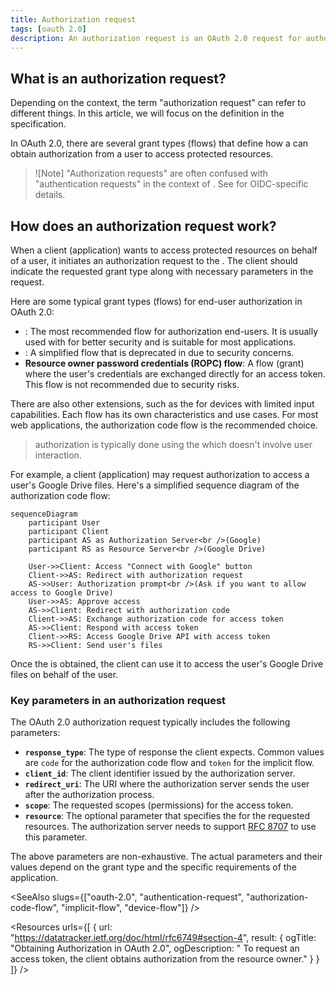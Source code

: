 ```yaml
---
title: Authorization request
tags: [oauth 2.0]
description: An authorization request is an OAuth 2.0 request for authorizing a client to access protected resources on behalf of a user. It is the first step of user authorization flows in OAuth 2.0.
---
```


## What is an authorization request?

Depending on the context, the term "authorization request" can refer to different things. In this article, we will focus on the definition in the <Ref slug="oauth-2.0" /> specification.

In OAuth 2.0, there are several grant types (flows) that define how a <Ref slug="client" /> can obtain authorization from a user to access protected resources.

> ![Note]
> "Authorization requests" are often confused with "authentication requests" in the context of <Ref slug="openid-connect" />. See <Ref slug="authentication-request" /> for OIDC-specific details.

## How does an authorization request work?

When a client (application) wants to access protected resources on behalf of a user, it initiates an authorization request to the <Ref slug="authorization-server" />. The client should indicate the requested grant type along with necessary parameters in the request.

Here are some typical grant types (flows) for end-user authorization in OAuth 2.0:

- <Ref slug="authorization-code-flow" />: The most recommended flow for authorization end-users. It is usually used with <Ref slug="pkce" /> for better security and is suitable for most applications.
- <Ref slug="implicit-flow" />: A simplified flow that is deprecated in <Ref slug="oauth-2.1" /> due to security concerns.
- **Resource owner password credentials (ROPC) flow**: A flow (grant) where the user's credentials are exchanged directly for an access token. This flow is not recommended due to security risks.

There are also other extensions, such as the <Ref slug="device-flow" /> for devices with limited input capabilities. Each flow has its own characteristics and use cases. For most web applications, the authorization code flow is the recommended choice.

> <Ref slug="machine-to-machine" /> authorization is typically done using the <Ref slug="client-credentials-flow" /> which doesn't involve user interaction.

For example, a client (application) may request authorization to access a user's Google Drive files. Here's a simplified sequence diagram of the authorization code flow:

```mermaid
sequenceDiagram
    participant User
    participant Client
    participant AS as Authorization Server<br />(Google)
    participant RS as Resource Server<br />(Google Drive)

    User->>Client: Access "Connect with Google" button
    Client->>AS: Redirect with authorization request
    AS->>User: Authorization prompt<br />(Ask if you want to allow access to Google Drive)
    User->>AS: Approve access
    AS->>Client: Redirect with authorization code
    Client->>AS: Exchange authorization code for access token
    AS->>Client: Respond with access token
    Client->>RS: Access Google Drive API with access token
    RS->>Client: Send user's files
```

Once the <Ref slug="access-token" /> is obtained, the client can use it to access the user's Google Drive files on behalf of the user.

### Key parameters in an authorization request

The OAuth 2.0 authorization request typically includes the following parameters:

- **`response_type`**: The type of response the client expects. Common values are `code` for the authorization code flow and `token` for the implicit flow.
- **`client_id`**: The client identifier issued by the authorization server.
- **`redirect_uri`**: The URI where the authorization server sends the user after the authorization process.
- **`scope`**: The requested <Ref slug="scope">scopes</Ref> (permissions) for the access token.
- **`resource`**: The optional parameter that specifies the <Ref slug="resource-indicator" /> for the requested resources. The authorization server needs to support [RFC 8707](https://datatracker.ietf.org/doc/html/rfc8707) to use this parameter.

The above parameters are non-exhaustive. The actual parameters and their values depend on the grant type and the specific requirements of the application.

<SeeAlso slugs={["oauth-2.0", "authentication-request", "authorization-code-flow", "implicit-flow", "device-flow"]} />

<Resources
  urls={[
    { url: "https://datatracker.ietf.org/doc/html/rfc6749#section-4", result: {
      ogTitle: "Obtaining Authorization in OAuth 2.0",
      ogDescription: " To request an access token, the client obtains authorization from the resource owner."
    } }
  ]}
/>
